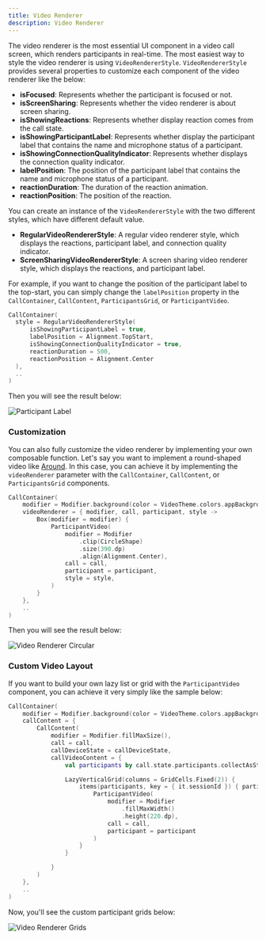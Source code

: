```yaml
---
title: Video Renderer
description: Video Renderer
---
```


The video renderer is the most essential UI component in a video call screen, which renders participants in real-time. The most easiest way to style the video renderer is using `VideoRendererStyle`. `VideoRendererStyle` provides several properties to customize each component of the video renderer like the below:

- **isFocused**: Represents whether the participant is focused or not.
- **isScreenSharing**: Represents whether the video renderer is about screen sharing.
- **isShowingReactions**: Represents whether display reaction comes from the call state.
- **isShowingParticipantLabel**: Represents whether display the participant label that contains the name and microphone status of a participant.
- **isShowingConnectionQualityIndicator**: Represents whether displays the connection quality indicator.
- **labelPosition**: The position of the participant label  that contains the name and microphone status of a participant.
- **reactionDuration**: The duration of the reaction animation.
- **reactionPosition**: The position of the reaction.

You can create an instance of the `VideoRendererStyle` with the two different styles, which have different default value.

- **RegularVideoRendererStyle**: A regular video renderer style, which displays the reactions, participant label, and connection quality indicator.
- **ScreenSharingVideoRendererStyle**: A screen sharing video renderer style, which displays the reactions, and participant label.

For example, if you want to change the position of the participant label to the top-start, you can simply change the `labelPosition` property in the `CallContainer`, `CallContent`, `ParticipantsGrid`, or `ParticipantVideo`.

```kotlin
CallContainer(
  style = RegularVideoRendererStyle(
      isShowingParticipantLabel = true,
      labelPosition = Alignment.TopStart,
      isShowingConnectionQualityIndicator = true,
      reactionDuration = 500,
      reactionPosition = Alignment.Center
  ),
  ..
)
```

Then you will see the result below:

![Participant Label](../assets/cookbook/participant-label-style.png)

### Customization

You can also fully customize the video renderer by implementing your own composable function. Let's say you want to implement a round-shaped video like [Around](https://twitter.com/toheartrising/status/1402505178616504321). In this case, you can achieve it by implementing the `videoRenderer` parameter with the `CallContainer`, `CallContent`, or `ParticipantsGrid` components.

```kotlin
CallContainer(
    modifier = Modifier.background(color = VideoTheme.colors.appBackground),
    videoRenderer = { modifier, call, participant, style ->
        Box(modifier = modifier) {
            ParticipantVideo(
                modifier = Modifier
                    .clip(CircleShape)
                    .size(390.dp)
                    .align(Alignment.Center),
                call = call,
                participant = participant,
                style = style,
            )
        }
    },
    ..
)
```

Then you will see the result below:

![Video Renderer Circular](../assets/cookbook/video-renderer-circular.png)

### Custom Video Layout

If you want to build your own lazy list or grid with the `ParticipantVideo` component, you can achieve it very simply like the sample below:

```kotlin
CallContainer(
    modifier = Modifier.background(color = VideoTheme.colors.appBackground),
    callContent = {
        CallContent(
            modifier = Modifier.fillMaxSize(),
            call = call,
            callDeviceState = callDeviceState,
            callVideoContent = {
                val participants by call.state.participants.collectAsState()

                LazyVerticalGrid(columns = GridCells.Fixed(2)) {
                    items(participants, key = { it.sessionId }) { participant ->
                        ParticipantVideo(
                            modifier = Modifier
                                .fillMaxWidth()
                                .height(220.dp),
                            call = call,
                            participant = participant
                        )
                    }
                }

            }
        )
    },
    ..
)
```

Now, you'll see the custom participant grids below:

![Video Renderer Grids](../assets/cookbook/video-renderer-grids.png)